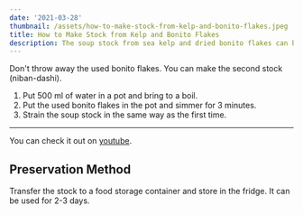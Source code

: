 ```yaml
---
date: '2021-03-28'
thumbnail: /assets/how-to-make-stock-from-kelp-and-bonito-flakes.jpeg
title: How to Make Stock from Kelp and Bonito Flakes
description: The soup stock from sea kelp and dried bonito flakes can be used in many Japanese food such as miso soup, soba, udon, and stew.
---
```


Don't throw away the used bonito flakes. You can make the second stock (niban-dashi).

1. Put 500 ml of water in a pot and bring to a boil.
2. Put the used bonito flakes in the pot and simmer for 3 minutes.
3. Strain the soup stock in the same way as the first time.

---

You can check it out on [youtube](https://youtu.be/6Lxdp1R40EY).

## Preservation Method

Transfer the stock to a food storage container and store in the fridge. It can be used for 2-3 days.